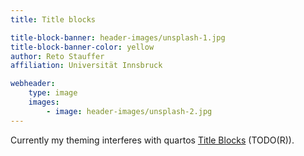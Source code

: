```yaml
---
title: Title blocks

title-block-banner: header-images/unsplash-1.jpg
title-block-banner-color: yellow
author: Reto Stauffer
affiliation: Universität Innsbruck

webheader:
    type: image
    images:
        - image: header-images/unsplash-2.jpg
---
```



Currently my theming interferes with quartos
[Title Blocks](https://quarto.org/docs/authoring/title-blocks.html) (TODO(R)).
